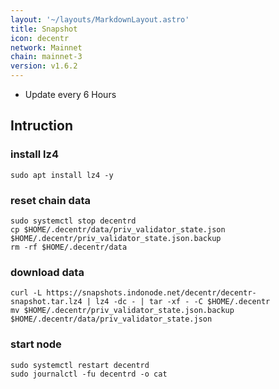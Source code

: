 ```yaml
---
layout: '~/layouts/MarkdownLayout.astro'
title: Snapshot
icon: decentr
network: Mainnet
chain: mainnet-3
version: v1.6.2
---
```

- Update every 6 Hours

## Intruction

### install lz4
```
sudo apt install lz4 -y
```

### reset chain data
```
sudo systemctl stop decentrd
cp $HOME/.decentr/data/priv_validator_state.json $HOME/.decentr/priv_validator_state.json.backup
rm -rf $HOME/.decentr/data
```

### download data

```
curl -L https://snapshots.indonode.net/decentr/decentr-snapshot.tar.lz4 | lz4 -dc - | tar -xf - -C $HOME/.decentr
mv $HOME/.decentr/priv_validator_state.json.backup $HOME/.decentr/data/priv_validator_state.json
```

### start node

```
sudo systemctl restart decentrd
sudo journalctl -fu decentrd -o cat
```